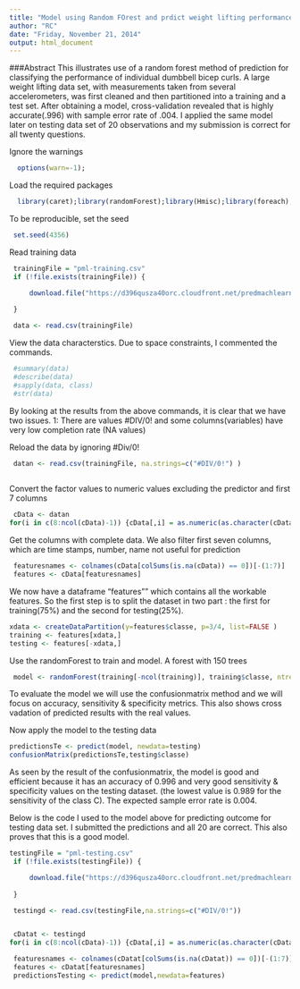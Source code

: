 ```yaml
---
title: "Model using Random FOrest and prdict weight lifting performance"
author: "RC"
date: "Friday, November 21, 2014"
output: html_document
---
```

###Abstract
This illustrates use of a random forest method of prediction for classifying the performance of individual dumbbell bicep curls. A large weight lifting data set, with measurements taken from several accelerometers, was first cleaned and then partitioned into a training and a test set. After obtaining a model, cross-validation revealed that is highly accurate(.996) with sample error rate of .004. I applied the same model later on testing data set of 20 observations and my submission is correct for all twenty questions.

Ignore the warnings
```r
  options(warn=-1);
```

Load the required packages
```r
  library(caret);library(randomForest);library(Hmisc);library(foreach);library(doParallel) 
```
 
To be reproducible, set the seed
```r
 set.seed(4356)
```

Read training data
```r
 trainingFile = "pml-training.csv"
 if (!file.exists(trainingFile)) {

     download.file("https://d396qusza40orc.cloudfront.net/predmachlearn/pml-training.csv", destfile = trainingFile, method ="curl")
     
 }

 data <- read.csv(trainingFile)

```

View the data characterstics. Due to space constraints, I commented the commands.
```r
 #summary(data)
 #describe(data)
 #sapply(data, class) 
 #str(data)
```

By looking at the results from the above commands, it is clear that we have two issues. 1: There are values #DIV/0! and some columns(variables) have very low completion rate (NA values)

Reload the data by ignoring #Div/0! 
```r
 datan <- read.csv(trainingFile, na.strings=c("#DIV/0!") )
  
```

Convert the factor values to numeric values excluding the predictor and first 7 columns
```r
 cData <- datan
for(i in c(8:ncol(cData)-1)) {cData[,i] = as.numeric(as.character(cData[,i]))}
```

Get the columns with complete data. We also filter first seven columns, which are time stamps, number, name not useful for prediction 
```r
 featuresnames <- colnames(cData[colSums(is.na(cData)) == 0])[-(1:7)]
 features <- cData[featuresnames]
```

We now have a dataframe "features"" which contains all the workable features. So the first step is to split the dataset in two part : the first for training(75%) and the second for testing(25%).
```r
xdata <- createDataPartition(y=features$classe, p=3/4, list=FALSE )
training <- features[xdata,]
testing <- features[-xdata,]
```

Use the randomForest to train and model. A forest with 150 trees
```r
 model <- randomForest(training[-ncol(training)], training$classe, ntree=150)
```

To evaluate the model we will use the confusionmatrix method and we will focus on accuracy, sensitivity & specificity metrics. This also shows cross vadation of predicted results with the real values. 

Now apply the model to the testing data
```r
predictionsTe <- predict(model, newdata=testing)
confusionMatrix(predictionsTe,testing$classe)
```
As seen by the result of the confusionmatrix, the model is good and efficient because it has an accuracy of 0.996 and very good sensitivity & specificity values on the testing dataset. (the lowest value is 0.989 for the sensitivity of the class C). The expected sample error rate is 0.004.



Below is the code I used to the model above for predicting outcome for testing data set. I submitted the predictions and all 20 are correct. This also proves that this is a good model.

```r
testingFile = "pml-testing.csv"
 if (!file.exists(testingFile)) {

     download.file("https://d396qusza40orc.cloudfront.net/predmachlearn/pml-testing.csv", destfile = testingFile, method ="curl")
     
 }

 testingd <- read.csv(testingFile,na.strings=c("#DIV/0!"))


 cDatat <- testingd
for(i in c(8:ncol(cData)-1)) {cData[,i] = as.numeric(as.character(cData[,i]))}

 featuresnames <- colnames(cDatat[colSums(is.na(cDatat)) == 0])[-(1:7)]
 features <- cDatat[featuresnames]
 predictionsTesting <- predict(model,newdata=features)

```

 
 
